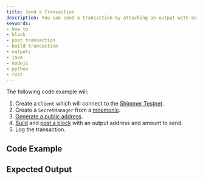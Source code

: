 ```yaml
---
title: Send a Transaction
description: You can send a transaction by attaching an output with an address and amount to a block.
keywords:
- how to
- block
- post transaction
- build transaction
- outputs
- java
- nodejs
- python
- rust
---
```


<WalletRecommendation />

The following code example will:

1. Create a `Client` which will connect to the [Shimmer Testnet](https://api.testnet.shimmer.network).
2. Create a `SecretManager` from a [mnemonic](02_generate_mnemonic.mdx).
3. [Generate a public address](03_generate_addresses.mdx).
3. [Build](07_create_block.mdx) and [post a block](08_post_block.mdx) with an output address and amount to send.
4. Log the transaction.

<IotaJs exampleURL="https://wiki.iota.org/iota.js/how_tos/transaction"/>

## Code Example

<Tabs groupId="language">
    <TabItem value="rust" label="Rust">
        <RustCode/>
    </TabItem>
    <TabItem value="nodejs" label="Nodejs">
        <NodejsCode/>
    </TabItem>
    <TabItem value="python" label="Python">
        <PythonCode/>
    </TabItem>
    <TabItem value="java" label="Java">
        <JavaCode/>
    </TabItem>
</Tabs>

## Expected Output

<Tabs groupId="language">
    <TabItem value="rust" label="Rust">
        <RustOutput/>
    </TabItem>
    <TabItem value="nodejs" label="Nodejs">
        <NodejsOutput/>
    </TabItem>
    <TabItem value="python" label="Python">
        <PythonOutput/>
    </TabItem>
    <TabItem value="java" label="Java">
        <JavaOutput/>
    </TabItem>
</Tabs>
